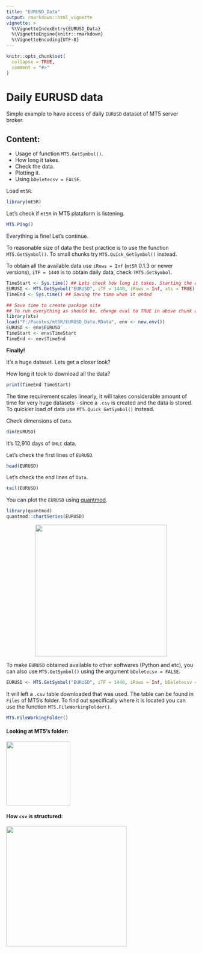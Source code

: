 ```yaml
---
title: "EURUSD_Data"
output: rmarkdown::html_vignette
vignette: >
  %\VignetteIndexEntry{EURUSD_Data}
  %\VignetteEngine{knitr::rmarkdown}
  %\VignetteEncoding{UTF-8}
---
```


```r
knitr::opts_chunk$set(
  collapse = TRUE,
  comment = "#>"
)
```

# Daily EURUSD data 

Simple example to have access of daily `EURUSD` dataset of MT5 server broker. 

## Content:
* Usage of function `MT5.GetSymbol()`.
* How long it takes.
* Check the data.
* Plotting it.
* Using `bDeletecsv = FALSE`.

Load `mt5R`.

```r
library(mt5R)
```

Let's check if `mt5R` in MT5 plataform is listening.

```r
MT5.Ping()
```

Everything is fine! Let's continue.

To reasonable size of data the best practice is to use the function `MT5.GetSymbol()`. To small chunks try `MT5.Quick_GetSymbol()` instead.

To obtain all the available data use `iRows = Inf` (`mt5R` 0.1.3 or newer versions), `iTF = 1440` is to obtain daily data, check `?MT5.GetSymbol`.

```r
TimeStart <- Sys.time() ## Lets check how long it takes. Starting the chronometer!
EURUSD <- MT5.GetSymbol("EURUSD", iTF = 1440, iRows = Inf, xts = TRUE)
TimeEnd <- Sys.time() ## Saving the time when it ended
```

```r
## Save time to create package site
## To run everything as should be, change eval to TRUE in above chunk and delete this one
library(xts)
load("F:/Pacotes/mt5R/EURUSD_Data.RData", env <- new.env())
EURUSD <- env$EURUSD
TimeStart <- env$TimeStart
TimeEnd <- env$TimeEnd
```

**Finally!**

It's a huge dataset. Lets get a closer look?

How long it took to download all the data?

```r
print(TimeEnd-TimeStart)
```
The time requirement scales linearly, it will takes considerable amount of time for very huge datasets - since a `.csv` is created and the data is stored. To quickier load of data use `MT5.Quick_GetSymbol()` instead.


Check dimensions of `Data`.

```r
dim(EURUSD)
```
It's 12,910 days of `OHLC` data.

Let's check the first lines of `EURUSD`.

```r
head(EURUSD)
```

Let's check the end lines of `Data`.

```r
tail(EURUSD)
```

You can plot the `EURUSD` using [quantmod](https://cran.r-project.org/web/packages/quantmod/quantmod.pdf).

```r
library(quantmod)
quantmod::chartSeries(EURUSD)
```
<!-- For some reason, the plot created in the chunk appears in .md but not in the site. Now using an image previously created -->

<center><img src='eurusd.png' align="center" height="350" /></center>



To make `EURUSD` obtained available to other softwares (Python and etc), you can also use `MT5.GetSymbol()` using the argument `bDeletecsv = FALSE`.

```r
EURUSD <- MT5.GetSymbol("EURUSD", iTF = 1440, iRows = Inf, bDeletecsv = FALSE)
```

It will left a `.csv` table downloaded that was used. The table can be found in `Files` of MT5's folder. To find out specifically where it is located you can use the function `MT5.FileWorkingFolder()`.

```r
MT5.FileWorkingFolder()
```

#### Looking at MT5's folder:

<img src='filefolder.png' align="center" height="170" />

#### How `csv` is structured:

<img src='tablecsv.png' align="center" height="320" />
